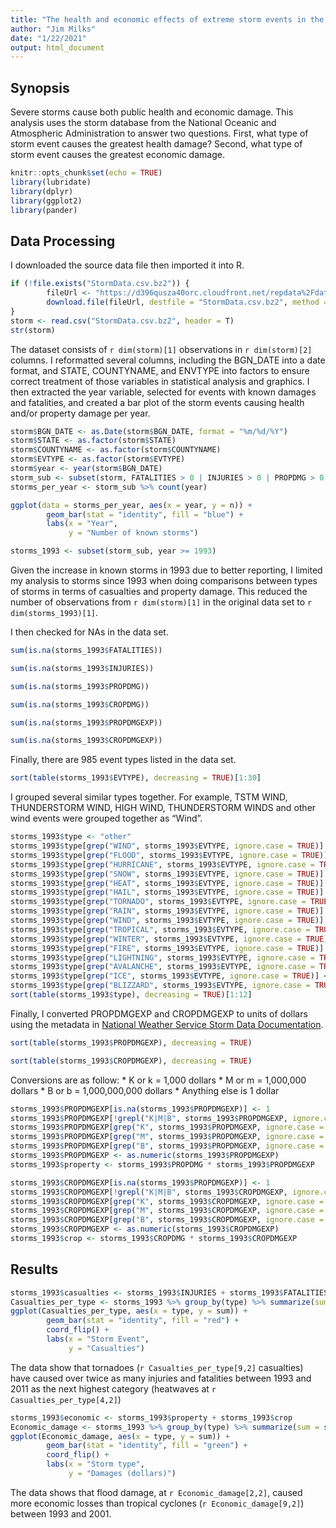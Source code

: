 ```yaml
---
title: "The health and economic effects of extreme storm events in the United States"
author: "Jim Milks"
date: "1/22/2021"
output: html_document
---
```


## Synopsis
Severe storms cause both public health and economic damage. This analysis uses the storm database from the National Oceanic and Atmospheric Administration to answer two questions. First, what type of storm event causes the greatest health damage? Second, what type of storm event causes the greatest economic damage.

```r
knitr::opts_chunk$set(echo = TRUE)
library(lubridate)
library(dplyr)
library(ggplot2)
library(pander)
```

## Data Processing

I downloaded the source data file then imported it into R.

```r
if (!file.exists("StormData.csv.bz2")) {
        fileUrl <- "https://d396qusza40orc.cloudfront.net/repdata%2Fdata%2FStormData.csv.bz2"
        download.file(fileUrl, destfile = "StormData.csv.bz2", method = "curl")
}
storm <- read.csv("StormData.csv.bz2", header = T)
str(storm)
```

The dataset consists of `r dim(storm)[1]` observations in `r dim(storm)[2]` columns. I reformatted several columns, including the BGN_DATE into a date format, and STATE, COUNTYNAME, and ENVTYPE into factors to ensure correct treatment of those variables in statistical analysis and graphics. I then extracted the year variable, selected for events with known damages and fatalities, and created a bar plot of the storm events causing health and/or property damage per year. 

```r
storm$BGN_DATE <- as.Date(storm$BGN_DATE, format = "%m/%d/%Y")
storm$STATE <- as.factor(storm$STATE)
storm$COUNTYNAME <- as.factor(storm$COUNTYNAME)
storm$EVTYPE <- as.factor(storm$EVTYPE)
storm$year <- year(storm$BGN_DATE)
storm_sub <- subset(storm, FATALITIES > 0 | INJURIES > 0 | PROPDMG > 0 | CROPDMG > 0)
storms_per_year <- storm_sub %>% count(year)
```
```r
ggplot(data = storms_per_year, aes(x = year, y = n)) +
        geom_bar(stat = "identity", fill = "blue") +
        labs(x = "Year",
             y = "Number of known storms")
```
```r
storms_1993 <- subset(storm_sub, year >= 1993)
```

Given the increase in known storms in 1993 due to better reporting, I limited my analysis to storms since 1993 when doing comparisons between types of storms in terms of casualties and property damage. This reduced the number of observations from `r dim(storm)[1]` in the original data set to `r dim(storms_1993)[1]`.

I then checked for NAs in the data set.

```r
sum(is.na(storms_1993$FATALITIES))
```
```r
sum(is.na(storms_1993$INJURIES))
```
```r
sum(is.na(storms_1993$PROPDMG))
```
```r
sum(is.na(storms_1993$CROPDMG))
```
```r
sum(is.na(storms_1993$PROPDMGEXP))
```
```r
sum(is.na(storms_1993$CROPDMGEXP))
```

Finally, there are 985 event types listed in the data set.

```r
sort(table(storms_1993$EVTYPE), decreasing = TRUE)[1:30]
```
I grouped several similar types together. For example, TSTM WIND, THUNDERSTORM WIND, HIGH WIND, THUNDERSTORM WINDS and other wind events were grouped together as "Wind".

```r
storms_1993$type <- "other"
storms_1993$type[grep("WIND", storms_1993$EVTYPE, ignore.case = TRUE)] <- "Wind"
storms_1993$type[grep("FLOOD", storms_1993$EVTYPE, ignore.case = TRUE)] <- "Flood"
storms_1993$type[grep("HURRICANE", storms_1993$EVTYPE, ignore.case = TRUE)] <- "Tropical Cyclone"
storms_1993$type[grep("SNOW", storms_1993$EVTYPE, ignore.case = TRUE)] <- "Winter Storm"
storms_1993$type[grep("HEAT", storms_1993$EVTYPE, ignore.case = TRUE)] <- "Heat"
storms_1993$type[grep("HAIL", storms_1993$EVTYPE, ignore.case = TRUE)] <- "Hail"
storms_1993$type[grep("TORNADO", storms_1993$EVTYPE, ignore.case = TRUE)] <- "Tornado"
storms_1993$type[grep("RAIN", storms_1993$EVTYPE, ignore.case = TRUE)] <- "Rain"
storms_1993$type[grep("WIND", storms_1993$EVTYPE, ignore.case = TRUE)] <- "Wind"
storms_1993$type[grep("TROPICAL", storms_1993$EVTYPE, ignore.case = TRUE)] <- "Tropical Cyclone"
storms_1993$type[grep("WINTER", storms_1993$EVTYPE, ignore.case = TRUE)] <- "Winter Storm"
storms_1993$type[grep("FIRE", storms_1993$EVTYPE, ignore.case = TRUE)] <- "Wildfire"
storms_1993$type[grep("LIGHTNING", storms_1993$EVTYPE, ignore.case = TRUE)] <- "Lightning"
storms_1993$type[grep("AVALANCHE", storms_1993$EVTYPE, ignore.case = TRUE)] <- "Avalanche"
storms_1993$type[grep("ICE", storms_1993$EVTYPE, ignore.case = TRUE)] <- "Winter Storm"
storms_1993$type[grep("BLIZZARD", storms_1993$EVTYPE, ignore.case = TRUE)] <- "Winter Storm"
sort(table(storms_1993$type), decreasing = TRUE)[1:12]
```

Finally, I converted PROPDMGEXP and CROPDMGEXP to units of dollars using the metadata in [National Weather Service Storm Data Documentation](https://d396qusza40orc.cloudfront.net/repdata%2Fpeer2_doc%2Fpd01016005curr.pdf).
```r
sort(table(storms_1993$PROPDMGEXP), decreasing = TRUE)
```
```r
sort(table(storms_1993$CROPDMGEXP), decreasing = TRUE)
```

Conversions are as follow:
* K or k = 1,000 dollars
* M or m = 1,000,000 dollars
* B or b = 1,000,000,000 dollars
* Anything else is 1 dollar

```r
storms_1993$PROPDMGEXP[is.na(storms_1993$PROPDMGEXP)] <- 1
storms_1993$PROPDMGEXP[!grepl("K|M|B", storms_1993$PROPDMGEXP, ignore.case = TRUE)] <- 1
storms_1993$PROPDMGEXP[grep("K", storms_1993$PROPDMGEXP, ignore.case = TRUE)] <- 1000
storms_1993$PROPDMGEXP[grep("M", storms_1993$PROPDMGEXP, ignore.case = TRUE)] <- 1000000
storms_1993$PROPDMGEXP[grep("B", storms_1993$PROPDMGEXP, ignore.case = TRUE)] <- 1000000000
storms_1993$PROPDMGEXP <- as.numeric(storms_1993$PROPDMGEXP)
storms_1993$property <- storms_1993$PROPDMG * storms_1993$PROPDMGEXP

storms_1993$CROPDMGEXP[is.na(storms_1993$PROPDMGEXP)] <- 1
storms_1993$CROPDMGEXP[!grepl("K|M|B", storms_1993$CROPDMGEXP, ignore.case = TRUE)] <- 1
storms_1993$CROPDMGEXP[grep("K", storms_1993$CROPDMGEXP, ignore.case = TRUE)] <- 1000
storms_1993$CROPDMGEXP[grep("M", storms_1993$CROPDMGEXP, ignore.case = TRUE)] <- 1000000
storms_1993$CROPDMGEXP[grep("B", storms_1993$CROPDMGEXP, ignore.case = TRUE)] <- 1000000000
storms_1993$CROPDMGEXP <- as.numeric(storms_1993$CROPDMGEXP)
storms_1993$crop <- storms_1993$CROPDMG * storms_1993$CROPDMGEXP
```

## Results

```r
storms_1993$casualties <- storms_1993$INJURIES + storms_1993$FATALITIES
Casualties_per_type <- storms_1993 %>% group_by(type) %>% summarize(sum = sum(casualties))
ggplot(Casualties_per_type, aes(x = type, y = sum)) +
        geom_bar(stat = "identity", fill = "red") +
        coord_flip() +
        labs(x = "Storm Event",
             y = "Casualties")
```

The data show that tornadoes (`r Casualties_per_type[9,2]` casualties) have caused over twice as many injuries and fatalities between 1993 and 2011 as the next highest category (heatwaves at `r Casualties_per_type[4,2]`)

```r
storms_1993$economic <- storms_1993$property + storms_1993$crop
Economic_damage <- storms_1993 %>% group_by(type) %>% summarize(sum = sum(economic))
ggplot(Economic_damage, aes(x = type, y = sum)) +
        geom_bar(stat = "identity", fill = "green") +
        coord_flip() +
        labs(x = "Storm type",
             y = "Damages (dollars)")
```

The data shows that flood damage, at `r Economic_damage[2,2]`, caused more economic losses than tropical cyclones (`r Economic_damage[9,2]`) between 1993 and 2001.
